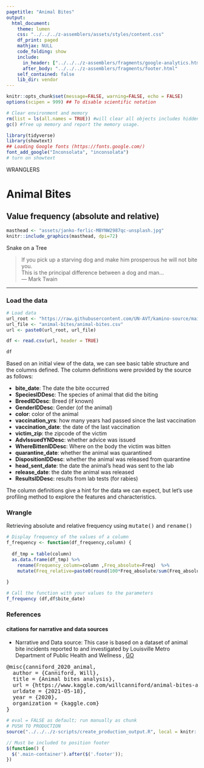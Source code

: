 ```yaml
---
pagetitle: "Animal Bites"
output: 
  html_document:
    theme: lumen
    css: "../../../z-assemblers/assets/styles/content.css"
    df_print: paged
    mathjax: NULL
    code_folding: show
    include:
      in_header: ["../../../z-assemblers/fragments/google-analytics.html", "../../../z-assemblers/fragments/header.html"]
      after_body: "../../../z-assemblers/fragments/footer.html"
    self_contained: false
    lib_dir: vendor
---
```



```r

knitr::opts_chunk$set(message=FALSE, warning=FALSE, echo = FALSE)
options(scipen = 999) ## To disable scientific notation

# Clear environment and memory
rm(list = ls(all.names = TRUE)) #will clear all objects includes hidden objects.
gc() #free up memory and report the memory usage.

library(tidyverse)
library(showtext)
## Loading Google fonts (https://fonts.google.com/)
font_add_google("Inconsolata", "inconsolata")
# turn on showtext

```

<div class="activity">
WRANGLERS  
</div>


# Animal Bites
## Value frequency (absolute and relative)

```r

masthead <- "assets/janko-ferlic-MBYNW2987qc-unsplash.jpg"
knitr::include_graphics(masthead, dpi=72)

```

<div class="figure-text">Snake on a Tree</div>


> If you pick up a starving dog and make him prosperous he will not bite you.\
This is the principal difference between a dog and man...\
--- Mark Twain\

***

### Load the data

```r

# Load data
url_root <- "https://raw.githubusercontent.com/UN-AVT/kamino-source/main/sources/0-shared/data/"
url_file <- "animal-bites/animal-bites.csv"
url <- paste0(url_root, url_file)

df <- read.csv(url, header = TRUE)

df

```

Based on an initial view of the data, we can see basic table structure and the columns defined.  The column definitions were provided by the source as follows:

* __bite_date__: The date the bite occurred
* __SpeciesIDDesc__: The species of animal that did the biting
* __BreedIDDesc__: Breed (if known)
* __GenderIDDesc__: Gender (of the animal)
* __color__: color of the animal
* __vaccination_yrs__: how many years had passed since the last vaccination
* __vaccination_date__: the date of the last vaccination
* __victim_zip__: the zipcode of the victim
* __AdvIssuedYNDesc__: whether advice was issued
* __WhereBittenIDDesc__: Where on the body the victim was bitten
* __quarantine_date__: whether the animal was quarantined
* __DispositionIDDesc__: whether the animal was released from quarantine
* __head_sent_date__: the date the animal’s head was sent to the lab
* __release_date__: the date the animal was released
* __ResultsIDDesc__: results from lab tests (for rabies)

The column definitions give a hint for the data we can expect, but let's use profiling method to explore the features and characteristics.


### Wrangle

Retrieving absolute and relative frequency using <kbd>mutate()</kbd> and <kbd>rename()</kbd>

```r

# Display frequency of the values of a column
f_frequency <- function(df_frequency,column) {
  
  df_tmp = table(column)
  as.data.frame(df_tmp) %>% 
    rename(Frequency_column=column ,Freq_absolute=Freq)  %>%
    mutate(Freq_relative=paste0(round(100*Freq_absolute/sum(Freq_absolute),digits=2),"%"))
  
}

# Call the function with your values to the parameters
f_frequency (df,df$bite_date)

```

### References
#### citations for narrative and data sources

* Narrative and Data source: This case is based on a dataset of animal bite incidents reported to and investigated by Louisville Metro Department of Public Health and Wellness , [GO](https://www.kaggle.com/willcanniford/animal-bites-analysis){target="_blank"}

<!-- or -->

<pre>
@misc{canniford_2020_animal,
  author = {Canniford, Will},
  title = {Animal bites analysis},
  url = {https://www.kaggle.com/willcanniford/animal-bites-analysis},
  urldate = {2021-05-18},
  year = {2020},
  organization = {kaggle.com}
}
</pre>

```r

# eval = FALSE as default; run manually as chunk
# PUSH TO PRODUCTION
source("../../../z-scripts/create_production_output.R", local = knitr::knit_global())

```



```js

// Must be included to position footer
$(function() {
  $('.main-container').after($('.footer'));
})

```
